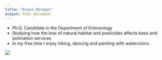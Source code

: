 ```yaml
---
title: "Diana Obregon"
output: html_document
---
```

* Ph.D. Candidate in the Department of Entomology
* Studying how the loss of natural habitat and pesticides affects bees and pollination services
* In my free time I enjoy hiking, dancing and painting with watercolors. 


![](Diana in the field.jpg)